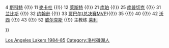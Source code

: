 {{Navbox
|name = 洛杉矶湖人1984–85赛季NBA总冠军
|titlestyle = background:#5c2f83; color:#ffffff; border:2px solid #fcb926;
|belowstyle = background:#fcb926; color:#5c2f83;
|title = [[洛杉磯湖人|<span style="color:#ffffff;">洛杉磯湖人</span>]] 1984–85赛季NBA总冠军
|list1 = <div>
1 [[厄尔·琼斯|琼斯]] {{!}}
4 [[拜伦·斯科特|斯科特]] {{!}}
11 [[鮑伯·麥卡杜|麥卡杜]] {{!}}
12 [[龙尼·莱斯特|莱斯特]] {{!}}
21 [[迈克尔·库珀|库珀]] {{!}}
25 [[米奇·库普切克|库普切克]] {{!}}
31 [[科特·兰比斯|兰比斯]] {{!}}
32 [[魔术师约翰逊|约翰逊]] {{!}}
33 [[卡里姆·阿卜杜勒-贾巴尔|贾巴尔]]([[NBA总决赛最有价值球员|总决赛MVP]]){{!}}
35 {{tsl|en|Larry Spriggs||Spriggs}} {{!}}
40 {{tsl|en|Mike McGee (basketball)||McGee}} {{!}}
42 [[詹姆斯·沃西|沃西]] {{!}}
43 {{tsl|en|Chuck Nevitt||Nevitt}} {{!}}
52 [[贾马尔·威尔克斯|威尔克斯]] {{!}}
主教练 [[帕特·莱利|莱利]] 
</div>
}}<noinclude>
{{collapsible option}}
[[Category:NBA总冠军导航模板|Los Angeles Lakers 1984-85]]
[[Category:洛杉磯湖人]]
</noinclude>